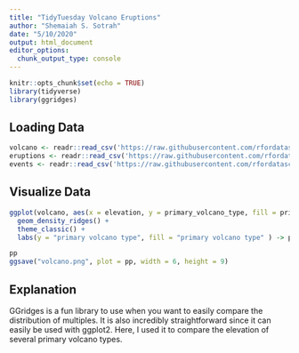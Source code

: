 ```yaml
---
title: "TidyTuesday Volcano Eruptions"
author: "Shemaiah S. Sotrah"
date: "5/10/2020"
output: html_document
editor_options: 
  chunk_output_type: console
---
```


```r
knitr::opts_chunk$set(echo = TRUE)
library(tidyverse)
library(ggridges)
```

## Loading Data

```r
volcano <- readr::read_csv('https://raw.githubusercontent.com/rfordatascience/tidytuesday/master/data/2020/2020-05-12/volcano.csv')
eruptions <- readr::read_csv('https://raw.githubusercontent.com/rfordatascience/tidytuesday/master/data/2020/2020-05-12/eruptions.csv')
events <- readr::read_csv('https://raw.githubusercontent.com/rfordatascience/tidytuesday/master/data/2020/2020-05-12/events.csv')

```

## Visualize Data

```r
ggplot(volcano, aes(x = elevation, y = primary_volcano_type, fill = primary_volcano_type )) +
  geom_density_ridges() +
  theme_classic() +
  labs(y = "primary volcano type", fill = "primary volcano type" ) -> pp

pp
ggsave("volcano.png", plot = pp, width = 6, height = 9)
```

## Explanation

GGridges is a fun library to use when you want to easily compare the distribution of multiples. It is also incredibly straightforward since it can easily be used with ggplot2. Here, I used it to compare the elevation of several primary volcano types. 